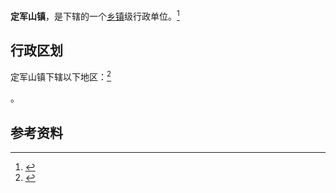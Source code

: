 {{Otheruses|定军山 (消歧义)}}
{{中国乡级行政区|61/07/25/110/000}}

'''定军山镇'''，是{{PRC admin/fullname|61/07/25/110/000|3}}下辖的一个[[乡镇|乡镇]]级行政单位。<ref>{{PRC admin/ref sgc|{{PRC admin/parent|61/07/25/110/000}}}}</ref>

== 行政区划 ==

定军山镇下辖以下地区：<ref>{{PRC admin/ref sgc|61/07/25/110/000}}</ref>

{{PRC admin/children|61/07/25/110/000}}。

== 参考资料 ==

{{reflist}}

{{行政区划小作品}}
{{PRC admin/navcat|61/07/25/110/000}}